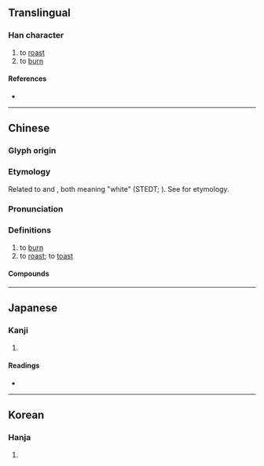 {{character info/new}}
==Translingual==

===Han character===
{{Han char|rn=86|rad=火|as=12|sn=16|four=92869|canj=FHDW|ids=⿰火番}}

# to [[roast]]
# to [[burn]]

====References====
* {{Han ref|kx=0683.130|dkj=19426|dj=1095.110|hdz=32235.080|uh=71D4|ud=29140|bh=EA4F|bd=59983}}

----

==Chinese==
{{zh-forms}}

===Glyph origin===
{{Han etym}}

===Etymology===
Related to {{och-l|白}} and {{och-l|皤}}, both meaning "white" (STEDT; {{zh-ref|Schuessler (2007)}}). See {{zh-l|*白}} for etymology.

===Pronunciation===
{{zh-pron
|m=fán
|c=faan4
|mn=hoân
|mc=y
|oc=y
|cat=
}}

===Definitions===
{{zh-hanzi}}

# to [[burn]]
# to [[roast]]; to [[toast]]

====Compounds====
{{zh-der|燔針|燔灼|燔黍|燔燎|燔書坑儒|燔肉|燔柴}}

----

==Japanese==

===Kanji===
{{ja-kanji|grade=|rs=火12}}

# {{defn|lang=ja|sort=火12}}

====Readings====
* {{ja-readings
|goon=ぼん
|kanon=はん
|kun=や-く
}}

----

==Korean==

===Hanja===
{{ko-hanja|hangeul=번|eumhun=|rv=beon|mr=pŏn|y=pen}}

# {{defn|lang=ko|sort=火12}}